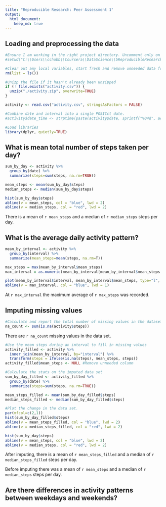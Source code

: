 ```yaml
---
title: "Reproducible Research: Peer Assessment 1"
output: 
  html_document:
    keep_md: true
---
```



## Loading and preprocessing the data
```r
#Ensure I am working in the right project directory. Uncomment only on my own system. Evaluators may need to set this themselves.
#setwd("C:\\Users\\cchubb\\Coursera\\DataScience\\5ReproducibleResearch\\RepData_PeerAssessment1")

#Clear out any local variables, start fresh and remove unneeded data from the global environment
rm(list = ls())

#Unizp the file if it hasn't already been unzipped
if (! file.exists("activity.csv")) {
  unzip("./activity.zip", overwrite=TRUE)
}

activity <- read.csv("activity.csv", stringsAsFactors = FALSE)

#Combine date and interval into a single POSICct date. 
#activity$date_time <- strptime(paste(activity$date, sprintf("%04d", activity$interval)), format="%Y-%m-%d %H%M")

#Load libraries
library(dplyr, quietly=TRUE)
```


## What is mean total number of steps taken per day?
```r
sum_by_day <- activity %>% 
  group_by(date) %>% 
  summarize(steps=sum(steps, na.rm=TRUE))

mean_steps <- mean(sum_by_day$steps)
median_steps <- median(sum_by_day$steps)

hist(sum_by_day$steps)
abline(v = mean_steps, col = "blue", lwd = 2)
abline(v = median_steps, col = "red", lwd = 2)
```

There is a mean of `r mean_steps` and a median of `r median_steps` steps per day.


## What is the average daily activity pattern?
```r
mean_by_interval <- activity %>% 
  group_by(interval) %>% 
  summarize(mean_steps=mean(steps, na.rm=T))

max_steps = max(mean_by_interval$mean_steps)
max_interval = as.numeric(mean_by_interval[mean_by_interval$mean_steps == max_steps, "interval"])

plot(mean_by_interval$interval, mean_by_interval$mean_steps, type="l", lwd=1)
abline(v = max_interval, col = "blue", lwd = 1)
```

At `r max_interval` the maximum average of `r max_steps` was recorded. 

## Imputing missing values
```r
#Calculate and report the total number of missing values in the dataset (i.e. the total number of rows with NAs)
na_count <- sum(is.na(activity$steps))
```

There are `r na_count` missing values in the data set. 

```r
#Use the mean steps during an interval to fill in missing values 
activity_filled <- activity %>% 
  inner_join(mean_by_interval, by="interval") %>% 
  transform(steps = ifelse(is.na(steps), mean_steps, steps))
activity_filled$mean_steps <- NULL #Remove unneeded column

#Calculate the stats on the imputed data set
sum_by_day_filled <- activity_filled %>% 
  group_by(date) %>% 
  summarize(steps=sum(steps, na.rm=TRUE))

mean_steps_filled <- mean(sum_by_day_filled$steps)
median_steps_filled <- median(sum_by_day_filled$steps)

#Plot the change in the data set.
par(mfcol=c(2,1))
hist(sum_by_day_filled$steps)
abline(v = mean_steps_filled, col = "blue", lwd = 2)
abline(v = median_steps_filled, col = "red", lwd = 2)

hist(sum_by_day$steps)
abline(v = mean_steps, col = "blue", lwd = 2)
abline(v = median_steps, col = "red", lwd = 2)
```

After imputing, there is a mean of `r mean_steps_filled` and a median of `r median_steps_filled` steps per day.

Before imputing there was a mean of `r mean_steps` and a median of `r median_steps` steps per day.

## Are there differences in activity patterns between weekdays and weekends?
